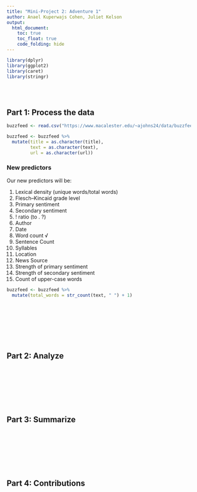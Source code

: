 ```yaml
---
title: "Mini-Project 2: Adventure 1"
author: Anael Kuperwajs Cohen, Juliet Kelson
output: 
  html_document:
    toc: true
    toc_float: true
    code_folding: hide
---
```



```r
library(dplyr)
library(ggplot2)
library(caret)
library(stringr)
```


\
\



## Part 1: Process the data

```r
buzzfeed <- read.csv("https://www.macalester.edu/~ajohns24/data/buzzfeed.csv")

buzzfeed <- buzzfeed %>% 
  mutate(title = as.character(title),
         text = as.character(text),
         url = as.character(url))
```



### New predictors

Our new predictors will be:

1. Lexical density (unique words/total words)
2. Flesch–Kincaid grade level
3. Primary sentiment
4. Secondary sentiment
5. ! ratio (to . ?)
6. Author
7. Date
8. Word count √
9. Sentence Count
10. Syllables
11. Location
12. News Source
13. Strength of primary sentiment
14. Strength of secondary sentiment
15. Count of upper-case words

```r
buzzfeed <- buzzfeed %>% 
  mutate(total_words = str_count(text, " ") + 1)
```


\
\
\
\
\
\



## Part 2: Analyze


\
\
\
\
\
\



## Part 3: Summarize




\
\
\
\
\
\



## Part 4: Contributions

